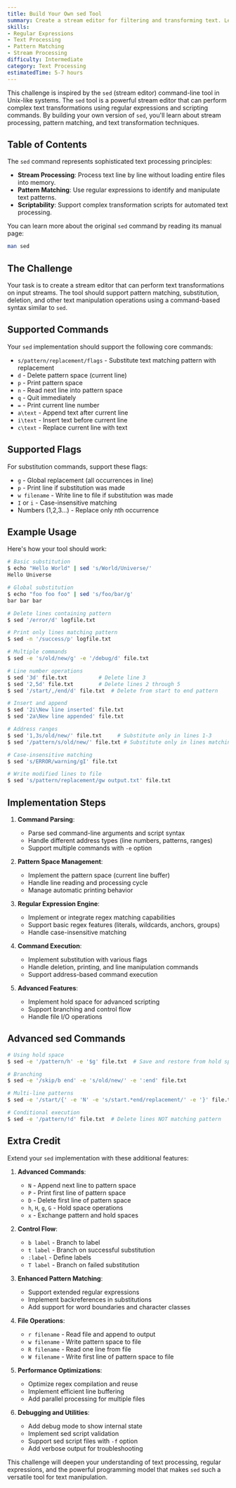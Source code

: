 ```yaml
---
title: Build Your Own sed Tool
summary: Create a stream editor for filtering and transforming text. Learn about regular expressions, pattern matching, and text manipulation.
skills:
- Regular Expressions
- Text Processing
- Pattern Matching
- Stream Processing
difficulty: Intermediate
category: Text Processing
estimatedTime: 5-7 hours
---
```


This challenge is inspired by the `sed` (stream editor) command-line tool in Unix-like systems. The `sed` tool is a powerful stream editor that can perform complex text transformations using regular expressions and scripting commands. By building your own version of `sed`, you'll learn about stream processing, pattern matching, and text transformation techniques.

## Table of Contents

The `sed` command represents sophisticated text processing principles:

- **Stream Processing**: Process text line by line without loading entire files into memory.
- **Pattern Matching**: Use regular expressions to identify and manipulate text patterns.
- **Scriptability**: Support complex transformation scripts for automated text processing.

You can learn more about the original `sed` command by reading its manual page:

```bash
man sed
```

## The Challenge

Your task is to create a stream editor that can perform text transformations on input streams. The tool should support pattern matching, substitution, deletion, and other text manipulation operations using a command-based syntax similar to `sed`.

## Supported Commands

Your `sed` implementation should support the following core commands:

- `s/pattern/replacement/flags` - Substitute text matching pattern with replacement
- `d` - Delete pattern space (current line)
- `p` - Print pattern space
- `n` - Read next line into pattern space
- `q` - Quit immediately
- `=` - Print current line number
- `a\text` - Append text after current line
- `i\text` - Insert text before current line
- `c\text` - Replace current line with text

## Supported Flags

For substitution commands, support these flags:

- `g` - Global replacement (all occurrences in line)
- `p` - Print line if substitution was made
- `w filename` - Write line to file if substitution was made
- `I` or `i` - Case-insensitive matching
- Numbers (1,2,3...) - Replace only nth occurrence

## Example Usage

Here's how your tool should work:

```bash
# Basic substitution
$ echo "Hello World" | sed 's/World/Universe/'
Hello Universe

# Global substitution
$ echo "foo foo foo" | sed 's/foo/bar/g'
bar bar bar

# Delete lines containing pattern
$ sed '/error/d' logfile.txt

# Print only lines matching pattern
$ sed -n '/success/p' logfile.txt

# Multiple commands
$ sed -e 's/old/new/g' -e '/debug/d' file.txt

# Line number operations
$ sed '3d' file.txt          # Delete line 3
$ sed '2,5d' file.txt        # Delete lines 2 through 5
$ sed '/start/,/end/d' file.txt  # Delete from start to end pattern

# Insert and append
$ sed '2i\New line inserted' file.txt
$ sed '2a\New line appended' file.txt

# Address ranges
$ sed '1,3s/old/new/' file.txt     # Substitute only in lines 1-3
$ sed '/pattern/s/old/new/' file.txt # Substitute only in lines matching pattern

# Case-insensitive matching
$ sed 's/ERROR/warning/gI' file.txt

# Write modified lines to file
$ sed 's/pattern/replacement/gw output.txt' file.txt
```

## Implementation Steps

1. **Command Parsing**:
   - Parse sed command-line arguments and script syntax
   - Handle different address types (line numbers, patterns, ranges)
   - Support multiple commands with `-e` option

2. **Pattern Space Management**:
   - Implement the pattern space (current line buffer)
   - Handle line reading and processing cycle
   - Manage automatic printing behavior

3. **Regular Expression Engine**:
   - Implement or integrate regex matching capabilities
   - Support basic regex features (literals, wildcards, anchors, groups)
   - Handle case-insensitive matching

4. **Command Execution**:
   - Implement substitution with various flags
   - Handle deletion, printing, and line manipulation commands
   - Support address-based command execution

5. **Advanced Features**:
   - Implement hold space for advanced scripting
   - Support branching and control flow
   - Handle file I/O operations

## Advanced sed Commands

```bash
# Using hold space
$ sed -e '/pattern/h' -e '$g' file.txt  # Save and restore from hold space

# Branching
$ sed -e '/skip/b end' -e 's/old/new/' -e ':end' file.txt

# Multi-line patterns
$ sed -e '/start/{' -e 'N' -e 's/start.*end/replacement/' -e '}' file.txt

# Conditional execution
$ sed -e '/pattern/!d' file.txt  # Delete lines NOT matching pattern
```

## Extra Credit

Extend your `sed` implementation with these additional features:

1. **Advanced Commands**:
   - `N` - Append next line to pattern space
   - `P` - Print first line of pattern space
   - `D` - Delete first line of pattern space
   - `h`, `H`, `g`, `G` - Hold space operations
   - `x` - Exchange pattern and hold spaces

2. **Control Flow**:
   - `b label` - Branch to label
   - `t label` - Branch on successful substitution
   - `:label` - Define labels
   - `T label` - Branch on failed substitution

3. **Enhanced Pattern Matching**:
   - Support extended regular expressions
   - Implement backreferences in substitutions
   - Add support for word boundaries and character classes

4. **File Operations**:
   - `r filename` - Read file and append to output
   - `w filename` - Write pattern space to file
   - `R filename` - Read one line from file
   - `W filename` - Write first line of pattern space to file

5. **Performance Optimizations**:
   - Optimize regex compilation and reuse
   - Implement efficient line buffering
   - Add parallel processing for multiple files

6. **Debugging and Utilities**:
   - Add debug mode to show internal state
   - Implement sed script validation
   - Support sed script files with `-f` option
   - Add verbose output for troubleshooting

This challenge will deepen your understanding of text processing, regular expressions, and the powerful programming model that makes `sed` such a versatile tool for text manipulation.
